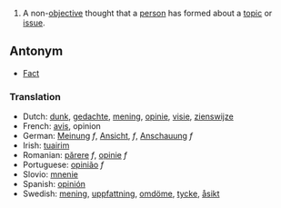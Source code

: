#A non-[[objective]] thought that a [[person]] has formed about a [[topic]] or [[issue]].

==Antonym==
*[[Fact]]

===Translation===
*Dutch: [[dunk]], [[gedachte]], [[mening]], [[opinie]], [[visie]], [[zienswijze]]
*French: [[avis]], opinion
*German: [[Meinung]] ''f'', [[Ansicht]], ''f'', [[Anschauung]] ''f''
*Irish: [[tuairim]]
*Romanian: [[părere]] ''f'', [[opinie]] ''f''
*Portuguese: [[opinião]] ''f''
*Slovio: [[mnenie]]
*Spanish: [[opinión]]
*Swedish: [[mening]], [[uppfattning]], [[omdöme]], [[tycke]], [[åsikt]]